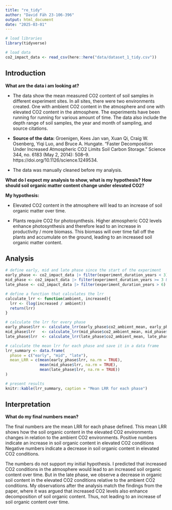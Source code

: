 ```yaml
---
title: "re_tidy"
author: "David Fäh 23-106-396"
output: html_document
date: "2025-03-01"
---
```


```r

# load libraries
library(tidyverse)

# load data
co2_impact_data <- read_csv(here::here("data/dataset_1_tidy.csv"))

```


## Introduction

**What are the data i am looking at?**

- The data show the mean measured CO2 content of soil samples in different experiment 
sites. In all sites, there were two environments created. One with ambient CO2 
content in the atmosphere and one with elevated CO2 content in the atmosphere.
The experiments have been running for running for various amount of time.
The data also include the depth range of soil samples, the year and month of 
sampling, and source citations.

- **Source of the data:** 
Groenigen, Kees Jan van, Xuan Qi, Craig W. Osenberg, Yiqi Luo, and Bruce A. Hungate. 
“Faster Decomposition Under Increased Atmospheric CO2 Limits Soil Carbon Storage.
” Science 344, no. 6183 (May 2, 2014): 508–9. https://doi.org/10.1126/science.1249534. 

- The data was manually cleaned before my analysis.

**What do I expect my analysis to show, what is my hypothesis?**
**How should soil organic matter content change under elevated CO2?**

**My hypothesis:**

- Elevated CO2 content in the atmosphere will lead to an increase of soil organic 
matter over time. 

- Plants require CO2 for photosynthesis. Higher atmospheric CO2 levels enhance 
photosynthesis and therefore lead to an increase in productivity / more biomass. 
This biomass will over time fall off the plants and accumulate on the ground, 
leading to an increased soil organic matter content.

## Analysis


```r
# define early, mid and late phase since the start of the experiment
early_phase <- co2_impact_data |> filter(experiment_duration_years < 3)
mid_phase <- co2_impact_data |> filter(experiment_duration_years >= 3 & experiment_duration_years <= 6)
late_phase <- co2_impact_data |> filter(experiment_duration_years > 6)

# define a function that calculates the lrr
calculate_lrr <- function(ambient, increased){
  lrr <- (log(increased / ambient))
  return(lrr)
}

# calculate the lrr for every phase
early_phase$lrr <- calculate_lrr(early_phase$co2_ambient_mean, early_phase$co2_increased_mean)
mid_phase$lrr   <- calculate_lrr(mid_phase$co2_ambient_mean, mid_phase$co2_increased_mean)
late_phase$lrr  <- calculate_lrr(late_phase$co2_ambient_mean, late_phase$co2_increased_mean)

# calculate the mean lrr for each phase and save it in a data frame
lrr_summary <- data.frame(
  phase = c("early", "mid", "late"),
  mean_LRR = c(mean(early_phase$lrr, na.rm = TRUE),
               mean(mid_phase$lrr, na.rm = TRUE),
               mean(late_phase$lrr, na.rm = TRUE))
)

# present results
knitr::kable(lrr_summary, caption = "Mean LRR for each phase")

```


## Interpretation

**What do my final numbers mean?**

The final numbers are the mean LRR for each phase defined. 
This mean LRR shows how the soil organic content in the elevated CO2 environments 
changes in relation to the ambient CO2 environments.
Positive numbers indicate an increase in soil organic content in elevated CO2 
conditions
Negative numbers indicate a decrease in soil organic content in elevated CO2 
conditions.

The numbers do not support my initial hypothesis. 
I predicted that increased CO2 conditions in the atmosphere would lead to an 
increased soil organic content over time. But in the late phase, we observe a 
decrease in organic soil content in the elevated CO2 conditions relative to the 
ambient CO2 conditions. 
My observations after the analysis match the findings from the paper, where it 
was argued that increased CO2 levels also enhance decomposition of soil organic 
content. Thus, not leading to an increase of soil organic content over time.

